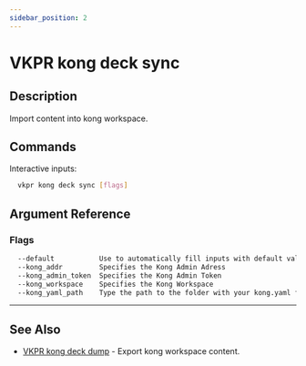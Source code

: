 ```yaml
---
sidebar_position: 2
---
```


# VKPR kong deck sync

## Description

Import content into kong workspace.

## Commands

Interactive inputs:

```bash
  vkpr kong deck sync [flags]
```

## Argument Reference

### Flags

```sh
  --default           Use to automatically fill inputs with default values
  --kong_addr         Specifies the Kong Admin Adress
  --kong_admin_token  Specifies the Kong Admin Token
  --kong_workspace    Specifies the Kong Workspace
  --kong_yaml_path    Type the path to the folder with your kong.yaml file
```

---

## See Also

- [VKPR kong deck dump](/docs/commands/kong/deck/dump) - Export kong workspace content.
